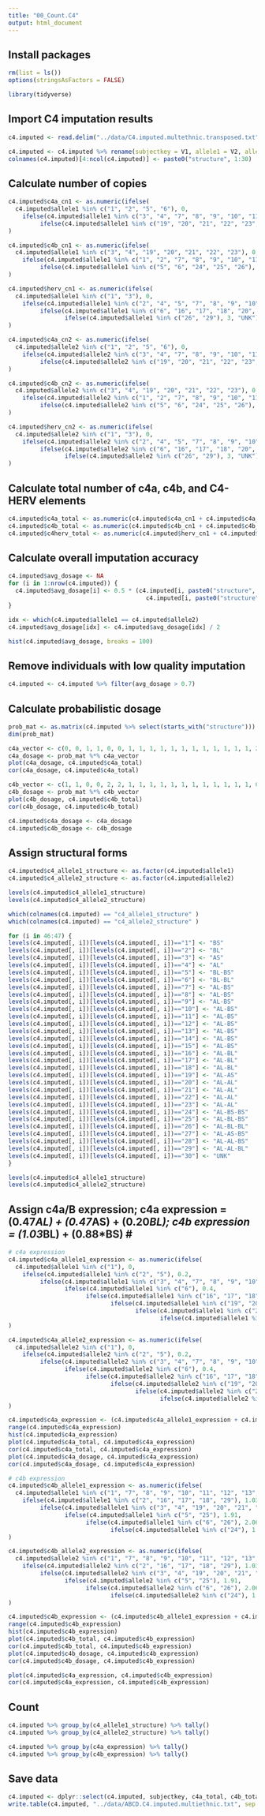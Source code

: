 ```yaml
---
title: "00_Count.C4"
output: html_document
---
```


## Install packages #
```r
rm(list = ls())
options(stringsAsFactors = FALSE)

library(tidyverse)
```

## Import C4 imputation results #
```r
c4.imputed <- read.delim("../data/C4.imputed.multethnic.transposed.txt", header = FALSE, na.strings = c("", "NA"))  

c4.imputed <- c4.imputed %>% rename(subjectkey = V1, allele1 = V2, allele2 = V3)
colnames(c4.imputed)[4:ncol(c4.imputed)] <- paste0("structure", 1:30)
```

## Calculate number of copies #
```r
c4.imputed$c4a_cn1 <- as.numeric(ifelse(
  c4.imputed$allele1 %in% c("1", "2", "5", "6"), 0, 
    ifelse(c4.imputed$allele1 %in% c("3", "4", "7", "8", "9", "10", "11", "12", "13", "14", "15", "16", "17", "18", "24", "25", "26"), 1, 
         ifelse(c4.imputed$allele1 %in% c("19", "20", "21", "22", "23", "27", "28", "29"), 2, "UNK")))
)

c4.imputed$c4b_cn1 <- as.numeric(ifelse(
  c4.imputed$allele1 %in% c("3", "4", "19", "20", "21", "22", "23"), 0, 
    ifelse(c4.imputed$allele1 %in% c("1", "2", "7", "8", "9", "10", "11", "12", "13", "14", "15", "16", "17", "18", "27", "28", "29"), 1, 
         ifelse(c4.imputed$allele1 %in% c("5", "6", "24", "25", "26"), 2, "UNK")))
)

c4.imputed$herv_cn1 <- as.numeric(ifelse(
  c4.imputed$allele1 %in% c("1", "3"), 0, 
    ifelse(c4.imputed$allele1 %in% c("2", "4", "5", "7", "8", "9", "10", "11", "12", "13", "14", "15", "19", "24", "27"), 1, 
         ifelse(c4.imputed$allele1 %in% c("6", "16", "17", "18", "20", "21", "22", "23", "25", "28"), 2,
                ifelse(c4.imputed$allele1 %in% c("26", "29"), 3, "UNK"))))
)

c4.imputed$c4a_cn2 <- as.numeric(ifelse(
  c4.imputed$allele2 %in% c("1", "2", "5", "6"), 0, 
    ifelse(c4.imputed$allele2 %in% c("3", "4", "7", "8", "9", "10", "11", "12", "13", "14", "15", "16", "17", "18", "24", "25", "26"), 1, 
         ifelse(c4.imputed$allele2 %in% c("19", "20", "21", "22", "23", "27", "28", "29"), 2, "UNK")))
)

c4.imputed$c4b_cn2 <- as.numeric(ifelse(
  c4.imputed$allele2 %in% c("3", "4", "19", "20", "21", "22", "23"), 0, 
    ifelse(c4.imputed$allele2 %in% c("1", "2", "7", "8", "9", "10", "11", "12", "13", "14", "15", "16", "17", "18", "27", "28", "29"), 1, 
         ifelse(c4.imputed$allele2 %in% c("5", "6", "24", "25", "26"), 2, "UNK")))
)

c4.imputed$herv_cn2 <- as.numeric(ifelse(
  c4.imputed$allele2 %in% c("1", "3"), 0, 
    ifelse(c4.imputed$allele2 %in% c("2", "4", "5", "7", "8", "9", "10", "11", "12", "13", "14", "15", "19", "27", "24"), 1, 
         ifelse(c4.imputed$allele2 %in% c("6", "16", "17", "18", "20", "21", "22", "23", "25", "28"), 2,
                ifelse(c4.imputed$allele2 %in% c("26", "29"), 3, "UNK"))))
)
```

## Calculate total number of c4a, c4b, and C4-HERV elements #
```r
c4.imputed$c4a_total <- as.numeric(c4.imputed$c4a_cn1 + c4.imputed$c4a_cn2)
c4.imputed$c4b_total <- as.numeric(c4.imputed$c4b_cn1 + c4.imputed$c4b_cn2)
c4.imputed$c4herv_total <- as.numeric(c4.imputed$herv_cn1 + c4.imputed$herv_cn2)
```

## Calculate overall imputation accuracy #
```r
c4.imputed$avg_dosage <- NA
for (i in 1:nrow(c4.imputed)) {
  c4.imputed$avg_dosage[i] <- 0.5 * (c4.imputed[i, paste0("structure", c4.imputed$allele1[i])] +
                                       c4.imputed[i, paste0("structure", c4.imputed$allele2[i])])
}

idx <- which(c4.imputed$allele1 == c4.imputed$allele2)
c4.imputed$avg_dosage[idx] <- c4.imputed$avg_dosage[idx] / 2

hist(c4.imputed$avg_dosage, breaks = 100)
```

## Remove individuals with low quality imputation #
```r
c4.imputed <- c4.imputed %>% filter(avg_dosage > 0.7) 
```

## Calculate probabilistic dosage #
```r
prob_mat <- as.matrix(c4.imputed %>% select(starts_with("structure")))
dim(prob_mat)

c4a_vector <- c(0, 0, 1, 1, 0, 0, 1, 1, 1, 1, 1, 1, 1, 1, 1, 1, 1, 1, 2, 2, 2, 2, 2, 1, 1, 1, 2, 2, 2, 0)
c4a_dosage <- prob_mat %*% c4a_vector
plot(c4a_dosage, c4.imputed$c4a_total)
cor(c4a_dosage, c4.imputed$c4a_total)  

c4b_vector <- c(1, 1, 0, 0, 2, 2, 1, 1, 1, 1, 1, 1, 1, 1, 1, 1, 1, 1, 0, 0, 0, 0, 0, 2, 2, 2, 1, 1, 1, 0)
c4b_dosage <- prob_mat %*% c4b_vector
plot(c4b_dosage, c4.imputed$c4b_total)
cor(c4b_dosage, c4.imputed$c4b_total)  

c4.imputed$c4a_dosage <- c4a_dosage
c4.imputed$c4b_dosage <- c4b_dosage
```

## Assign structural forms #
```r
c4.imputed$c4_allele1_structure <- as.factor(c4.imputed$allele1)
c4.imputed$c4_allele2_structure <- as.factor(c4.imputed$allele2)

levels(c4.imputed$c4_allele1_structure)
levels(c4.imputed$c4_allele2_structure)

which(colnames(c4.imputed) == "c4_allele1_structure" ) 
which(colnames(c4.imputed) == "c4_allele2_structure" ) 

for (i in 46:47) {
levels(c4.imputed[, i])[levels(c4.imputed[, i])=="1"] <- "BS"
levels(c4.imputed[, i])[levels(c4.imputed[, i])=="2"] <- "BL"
levels(c4.imputed[, i])[levels(c4.imputed[, i])=="3"] <- "AS"
levels(c4.imputed[, i])[levels(c4.imputed[, i])=="4"] <- "AL"
levels(c4.imputed[, i])[levels(c4.imputed[, i])=="5"] <- "BL-BS"
levels(c4.imputed[, i])[levels(c4.imputed[, i])=="6"] <- "BL-BL"
levels(c4.imputed[, i])[levels(c4.imputed[, i])=="7"] <- "AL-BS"
levels(c4.imputed[, i])[levels(c4.imputed[, i])=="8"] <- "AL-BS"
levels(c4.imputed[, i])[levels(c4.imputed[, i])=="9"] <- "AL-BS"
levels(c4.imputed[, i])[levels(c4.imputed[, i])=="10"] <- "AL-BS"
levels(c4.imputed[, i])[levels(c4.imputed[, i])=="11"] <- "AL-BS"
levels(c4.imputed[, i])[levels(c4.imputed[, i])=="12"] <- "AL-BS"
levels(c4.imputed[, i])[levels(c4.imputed[, i])=="13"] <- "AL-BS"
levels(c4.imputed[, i])[levels(c4.imputed[, i])=="14"] <- "AL-BS"
levels(c4.imputed[, i])[levels(c4.imputed[, i])=="15"] <- "AL-BS"
levels(c4.imputed[, i])[levels(c4.imputed[, i])=="16"] <- "AL-BL"
levels(c4.imputed[, i])[levels(c4.imputed[, i])=="17"] <- "AL-BL"
levels(c4.imputed[, i])[levels(c4.imputed[, i])=="18"] <- "AL-BL"
levels(c4.imputed[, i])[levels(c4.imputed[, i])=="19"] <- "AL-AS"
levels(c4.imputed[, i])[levels(c4.imputed[, i])=="20"] <- "AL-AL"
levels(c4.imputed[, i])[levels(c4.imputed[, i])=="21"] <- "AL-AL"
levels(c4.imputed[, i])[levels(c4.imputed[, i])=="22"] <- "AL-AL"
levels(c4.imputed[, i])[levels(c4.imputed[, i])=="23"] <- "AL-AL"
levels(c4.imputed[, i])[levels(c4.imputed[, i])=="24"] <- "AL-BS-BS"
levels(c4.imputed[, i])[levels(c4.imputed[, i])=="25"] <- "AL-BL-BS"
levels(c4.imputed[, i])[levels(c4.imputed[, i])=="26"] <- "AL-BL-BL"
levels(c4.imputed[, i])[levels(c4.imputed[, i])=="27"] <- "AL-AS-BS"
levels(c4.imputed[, i])[levels(c4.imputed[, i])=="28"] <- "AL-AL-BS"
levels(c4.imputed[, i])[levels(c4.imputed[, i])=="29"] <- "AL-AL-BL"
levels(c4.imputed[, i])[levels(c4.imputed[, i])=="30"] <- "UNK"
}

levels(c4.imputed$c4_allele1_structure)
levels(c4.imputed$c4_allele2_structure)
```

## Assign c4a/B expression; c4a expression = (0.47*AL) + (0.47*AS) + (0.20*BL); c4b expression = (1.03*BL) + (0.88*BS) #
```r
# c4a expression
c4.imputed$c4a_allele1_expression <- as.numeric(ifelse(
  c4.imputed$allele1 %in% c("1"), 0, 
    ifelse(c4.imputed$allele1 %in% c("2", "5"), 0.2, 
         ifelse(c4.imputed$allele1 %in% c("3", "4", "7", "8", "9", "10", "11", "12", "13", "14", "15", "24"), 0.47, 
                ifelse(c4.imputed$allele1 %in% c("6"), 0.4, 
                      ifelse(c4.imputed$allele1 %in% c("16", "17", "18", "25"), 0.67, 
                             ifelse(c4.imputed$allele1 %in% c("19", "20", "21", "22", "23", "27", "28"), 0.94,
                                    ifelse(c4.imputed$allele1 %in% c("26"), 0.87, 
                                           ifelse(c4.imputed$allele1 %in% c("29"), 1.14, "UNK"))))))))
)

c4.imputed$c4a_allele2_expression <- as.numeric(ifelse(
  c4.imputed$allele2 %in% c("1"), 0, 
    ifelse(c4.imputed$allele2 %in% c("2", "5"), 0.2, 
         ifelse(c4.imputed$allele2 %in% c("3", "4", "7", "8", "9", "10", "11", "12", "13", "14", "15", "24"), 0.47, 
                ifelse(c4.imputed$allele2 %in% c("6"), 0.4, 
                      ifelse(c4.imputed$allele2 %in% c("16", "17", "18", "25"), 0.67, 
                             ifelse(c4.imputed$allele2 %in% c("19", "20", "21", "22", "23", "27", "28"), 0.94,
                                    ifelse(c4.imputed$allele2 %in% c("26"), 0.87, 
                                           ifelse(c4.imputed$allele2 %in% c("29"), 1.14, "UNK"))))))))
)

c4.imputed$c4a_expression <- (c4.imputed$c4a_allele1_expression + c4.imputed$c4a_allele2_expression)
range(c4.imputed$c4a_expression)
hist(c4.imputed$c4a_expression)
plot(c4.imputed$c4a_total, c4.imputed$c4a_expression)
cor(c4.imputed$c4a_total, c4.imputed$c4a_expression)
plot(c4.imputed$c4a_dosage, c4.imputed$c4a_expression)
cor(c4.imputed$c4a_dosage, c4.imputed$c4a_expression)

# c4b expression
c4.imputed$c4b_allele1_expression <- as.numeric(ifelse(
  c4.imputed$allele1 %in% c("1", "7", "8", "9", "10", "11", "12", "13", "14", "15", "27", "28"), 0.88, 
    ifelse(c4.imputed$allele1 %in% c("2", "16", "17", "18", "29"), 1.03, 
         ifelse(c4.imputed$allele1 %in% c("3", "4", "19", "20", "21", "22", "23"), 0, 
                ifelse(c4.imputed$allele1 %in% c("5", "25"), 1.91, 
                      ifelse(c4.imputed$allele1 %in% c("6", "26"), 2.06, 
                             ifelse(c4.imputed$allele1 %in% c("24"), 1.76, "UNK"))))))
)

c4.imputed$c4b_allele2_expression <- as.numeric(ifelse(
  c4.imputed$allele2 %in% c("1", "7", "8", "9", "10", "11", "12", "13", "14", "15", "27", "28"), 0.88, 
    ifelse(c4.imputed$allele2 %in% c("2", "16", "17", "18", "29"), 1.03, 
         ifelse(c4.imputed$allele2 %in% c("3", "4", "19", "20", "21", "22", "23"), 0, 
                ifelse(c4.imputed$allele2 %in% c("5", "25"), 1.91, 
                      ifelse(c4.imputed$allele2 %in% c("6", "26"), 2.06, 
                             ifelse(c4.imputed$allele2 %in% c("24"), 1.76, "UNK"))))))
)

c4.imputed$c4b_expression <- (c4.imputed$c4b_allele1_expression + c4.imputed$c4b_allele2_expression)
range(c4.imputed$c4b_expression)
hist(c4.imputed$c4b_expression)
plot(c4.imputed$c4b_total, c4.imputed$c4b_expression)
cor(c4.imputed$c4b_total, c4.imputed$c4b_expression)
plot(c4.imputed$c4b_dosage, c4.imputed$c4b_expression)
cor(c4.imputed$c4b_dosage, c4.imputed$c4b_expression)

plot(c4.imputed$c4a_expression, c4.imputed$c4b_expression)
cor(c4.imputed$c4a_expression, c4.imputed$c4b_expression)
```

## Count #
```r
c4.imputed %>% group_by(c4_allele1_structure) %>% tally()
c4.imputed %>% group_by(c4_allele2_structure) %>% tally()

c4.imputed %>% group_by(c4a_expression) %>% tally()
c4.imputed %>% group_by(c4b_expression) %>% tally()
```

## Save data #
```r
c4.imputed <- dplyr::select(c4.imputed, subjectkey, c4a_total, c4b_total, c4herv_total, c4a_dosage, c4b_dosage, avg_dosage, c4_allele1_structure, c4_allele2_structure, c4a_expression, c4b_expression)
write.table(c4.imputed, "../data/ABCD.C4.imputed.multiethnic.txt", sep = "\t", row.names = FALSE, col.names = TRUE, quote = FALSE)
```
